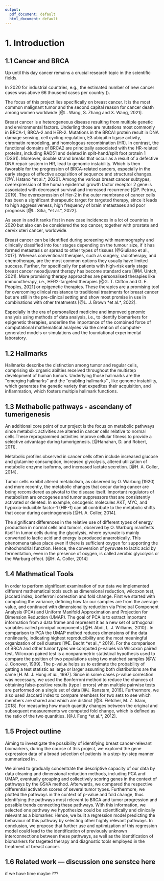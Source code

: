 ```yaml
---
output:
  pdf_document: default
  html_document: default
---
```

# 1. **Introduction**

<!-- You can cite one or multiple authors. One author [@kumar_multiple_2017] and multiple authors [@kumar_multiple_2017; @zavidij_single-cell_2020]. Write in **bold** or in *italic* or in both ***bolditalic***. You can also write inline code, e.g. `Seurat::RunUMAP`. -->

## 1.1 **Cancer and BRCA** 

Up until this day cancer remains a crucial research topic in the scientific fields. 


\epigraph{Cancer is a disease in which abnormal cells divide without control and can invade nearby tissues.  Cancer cells can also spread to other parts of the body through the blood and lymph systems. There are several main types of cancer.}{\textit{National Cancer Institut \\ at the National Institues of Health}}
\blindtext


In 2020 for industrial countries, e.g., the estimated number of new cancer cases was above 66 thousend cases per country (\ref{Fig 1}).

\begin{figure}[htbp]
    \centering
    \includegraphics{figures/Fig 1.png}
    \label{Figure 1}
\end{figure}


The focus of this project lies specifically on breast cancer. It is the most common malignant tumor and the second capital reason for cancer death among women worldwide [@L. Wang, S. Zhang and X. Wang, 2021].

Breast cancer is a heterogeneous disease resulting from multiple genetic and environmental factors. Underling  those are mutations most commonly in BRCA-1, BRCA-2 and HER-2. 
Mutations in the BRCA1 protein result in DNA damage sensing, cell cycling regulation, E3 ubiquitin ligase activity, chromatin remodeling, and homologous recombination (HR). In contrast, the functional domains of BRCA2 are principally associated with the HR-related proteins, including RAD51 and deleted in split-hand/split foot protein 1 (DSS1). Moreover, double strand breaks that occur as a result of a defective DNA repair system in HR, lead to genomic instability. Which is then favorable for the progression of BRCA-related cancers, especially in the early stages of effective acquisition of sequence and structural changes.[@Y. Hatano *et al.*, 2020].
Among the various breast cancer subtypes, overexpression of the human epidermal growth factor receptor 2 gene is associated with decreased survival and increased recurrence [@P. Petrou, 2019]. The overexpression of Her-2 in the outer membrane of cancer cells  has been a significant therapeutic target for targeted therapy, since it leads to  high aggressiveness, high frequency of brain metastases and poor prognosis [@L. Sitia, *et al.*, 2022].

As seen in \ref{Fig 2} and \ref{Fig 3} it ranks first in new case incidences in a lot of countries in 2020 but also can be considered the top cancer, together with prostate and cervix uteri cancer, worldwide. 

\begin{figure}[!tbp]
  \centering
  \begin{minipage}[b]{0.4\textwidth}
    \includegraphics[width=\textwidth]{figures/Fig 2.png}
  \end{minipage}
  \hfill
  \begin{minipage}[b]{0.4\textwidth}
    \includegraphics[width=\textwidth]{figures/Fig 3.png}
  \end{minipage}
\end{figure}


Breast cancer can be identified during screening with mammography and clinically classified into four stages depending on the tumour size, if it has formed metastasis or spread to other types of tissues [@Giuliano et al., 2017]. 
Whereas conventional therapies, such as surgery, radiotherapy, and chemotherapy, are the most common options they usually have limited success. Further, for specifically for patients with high-risk early stage breast cancer neoadjuvant therapy has become standard care [@M. Untch, 2021]. More promising therapy approaches are personalised therapies like immunotherapy, i.e., HER2-targeted therapies [@G. T. Clifton and G. E. Peoples, 2021] or epigenetic therapies. These therapies are a promising tool for overcoming clinical resistance to traditional treatments for breast cancer but are still in the pre-clinical setting and show most promise in use in combinations with other treatments [@L. J. Brown *et al.*, 2022]. 

Especially in the era of personalized medicine and improved genomic analysis using methods of data analysis, i.e., to identify biomarkers for epigenetic therapies, underline the importance of the combined force of computational mathematical analyses via the creation of computer-generated models or simulations and the foundational experimental laboratory. 


## 1.2 **Hallmarks** 

\begin{figure}[htbp]
    \centering
    \includegraphics{figures/Fig 4.png}
    \label{Figure 4}
\end{figure}

\epigraph{The hallmarks constitute an organizing principle for rationalizing the complexities of neoplastic disease. They include sustaining proliferative signaling, evading growth suppressors, resisting cell death, enabling replicative immortality, inducing angiogenesis, and activating invasion and metastasis.}{\textit{Hallmarks of cancer: the next generation \\ D. Hanahan, R. A. Weinberg, 2011}}
\blindtext

Hallmarks \ref{Fig 4} describe the distinction among tumor and regular cells, comprising six organic abilties received throughout the multistep development of human tumors. Underlying those hallmarks are the "emerging hallmarks" and the "enabling hallmarks" \ref{Fig 4}, like genome instability, which generates the genetic variety that expedites their acquisition, and inflammation, which fosters multiple hallmark functions. 


## 1.3 **Methabolic pathways - ascendany of tumerigenesis** 

An additional core point of our project is the focus on metabolic pathways since metabolic activities are altered in cancer cells relative to normal cells.These reprogrammed activities improve cellular fitness to provide a selective advantage during tumorigenesis. [@Hanahan, D. and Robert, 2011].

Metabolic profiles observed in cancer cells often include increased  glucose and glutamine consumption, increased glycolysis, altered utilization of metabolic enzyme isoforms, and increased lactate secretion. [@H. A. Coller, 2014].

Tumor cells exhibit altered metabolism, as observed by O. Warburg (1920) and more recently, the metabolic changes that occur during cancer are being reconsidered as pivotal to the disease itself.
Important regulators of metabolism are oncogenes and tumor suppressors that are consistently activated or deleted. In example, oncogenic molecules AKT, MYC, and hypoxia-inducible factor-1 (HIF-1) can all contribute to the metabolic shifts that occur during carcinogenesis [@H. A. Coller, 2014].

The significant differences in the relative use of different types of energy production in normal cells and tumors, observed by O. Warburg manifests itself in tumor cells during the glycolysis, where pyruvate is mainly converted to lactic acid and energy is produced anaerobically. This phenomena takes place even if there is sufficient oxygen for supporting the mitochondrial function. Hence, the conversion of  pyruvate to lactic acid by fermentation, even in the presence of oxygen, is called aerobic glycolysis or the Warburg effect.
[@H. A. Coller, 2014]

## 1.4 **Mathmatical Tools** 

In order to perform significant examination of our data we implemented different mathematical tools such as dimensional reduction, wilcoxon test, jaccard index, bonferroni correction and fold change. First we started with computing the variance, defining how far our samples are from the average value, and continued with dimensionality reduction via Principal Component Analysis (PCA) and Uniform Manifold Approximation and Projection for Dimension Reduction (UMAP). The goal of PCA is to extract  important information from a data frame and represent it as a new set of orthogonal variables called principal components [@H. Abdi, L. J. Williams, 2010] . In comparison to PCA the UMAP method reduces dimensions of the data nonlinearly, indicating highest reproducibility and the most meaningful organization of cell clusters [@E. Becht *et al.,* 2019]. 
For the comparison of BRCA and other tumor types we computed p-values via Wilcoxon paired test. Wilcoxon paired test is a nonparametric statistical hypothesis used to compare the position of two populations using two matched samples [@W. J. Conover, 1999]. The p-value helps us to estimate the probability of getting a test statistic as large or larger assuming both distributions are the same [H. M. J. Hung *et al.*, 1997]. Since in some cases p-value correction was necessary, we used the Bonferroni method to reduce the chances of obtaining false-positive results (type I errors) when multiple pairwise tests are performed on a single set of data [@J. Ranstam, 2016].
Furthermore, we also used Jaccard index to compare members for two sets to see which members are shared and which are distinct [@S. Fletcher, M. Z. Islam, 2018].  For measuring how much quantity  changes between the original and  subsequent measurements we computed fold change, which is defined as the ratio of the two quantities. [@J. Feng *et al.*, 2012].



## 1.5 **Project outline**

\begin{figure}[htbp]
    \centering
    \includegraphics{figures/Fig 5.png}
    \label{Figure 5}
\end{figure}

Aiming to investigate the possibility of identifying breast cancer-relevant biomarkers, during the course of this project, we explored the gene expression data of a broad selection of patients in a step-by-step manner summarized in  \ref{Fig 5}. 

We aimed to gradually concentrate the descriptive capacity of our data by data cleaning and dimensional reduction methods, including PCA and UMAP, eventually grouping and collectively scoring genes in the context of pathways by the GSVA method. Afterwards, we compared the respective differential activation scores of several tumor types. Furthermore, we plotted the pathways in the context of p-value and fold change, thus identifying the pathways most relevant to BRCA and tumor progression and possible trends connecting these pathways. With this information, we selected one pathway we hypothesize could be scientifically and clinically relevant as a biomarker. Hence, we built a regression model predicting the behaviour of this pathway by selecting other highly relevant pathways. In conclusion, we propose that further use and optimization of this regression model could lead to the identification of previously unknown interconnections between these pathways, as well as the identification of biomarkers for targeted therapy and diagnostic tools employed in the treatment of breast cancer.

## 1.6 **Related work** --- discussion one senstce here 
if we have time maybe ???
